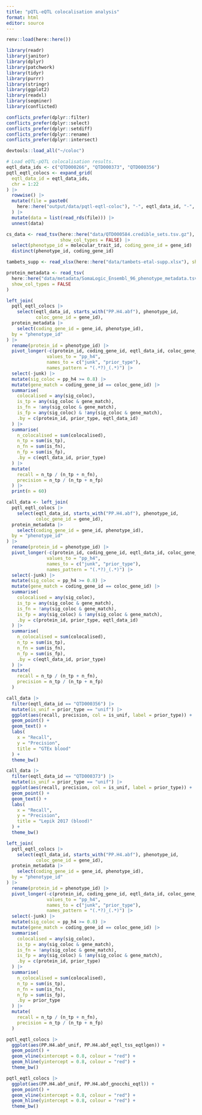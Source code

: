 ```yaml
---
title: "pQTL-eQTL colocalisation analysis"
format: html
editor: source
---
```


```r
renv::load(here::here())

library(readr)
library(janitor)
library(dplyr)
library(patchwork)
library(tidyr)
library(purrr)
library(stringr)
library(ggplot2)
library(readxl)
library(seqminer)
library(conflicted)

conflicts_prefer(dplyr::filter)
conflicts_prefer(dplyr::select)
conflicts_prefer(dplyr::setdiff)
conflicts_prefer(dplyr::rename)
conflicts_prefer(dplyr::intersect)

devtools::load_all("~/coloc")
```

```r
# Load eQTL-pQTL colocalisation results.
eqtl_data_ids <- c("QTD000266", "QTD000373", "QTD000356")
pqtl_eqtl_colocs <- expand_grid(
  eqtl_data_id = eqtl_data_ids, 
  chr = 1:22
) |>
  rowwise() |>
  mutate(file = paste0(
    here::here("output/data/pqtl-eqtl-coloc"), "-", eqtl_data_id, "-", chr, ".rds")
  ) |>
  mutate(data = list(read_rds(file))) |>
  unnest(data)

cs_data <- read_tsv(here::here("data/QTD000584.credible_sets.tsv.gz"), 
                    show_col_types = FALSE) |>
  select(phenotype_id = molecular_trait_id, coding_gene_id = gene_id) |>
  distinct(phenotype_id, coding_gene_id)

tambets_supp <- read_xlsx(here::here("data/tambets-etal-supp.xlsx"), sheet = 3)

protein_metadata <- read_tsv(
  here::here("data/metadata/SomaLogic_Ensembl_96_phenotype_metadata.tsv.gz"), 
  show_col_types = FALSE
)
```

```r
left_join(
  pqtl_eqtl_colocs |>
    select(eqtl_data_id, starts_with("PP.H4.abf"), phenotype_id, 
           coloc_gene_id = gene_id), 
  protein_metadata |>
    select(coding_gene_id = gene_id, phenotype_id),
  by = "phenotype_id"
) |>
  rename(protein_id = phenotype_id) |>
  pivot_longer(-c(protein_id, coding_gene_id, eqtl_data_id, coloc_gene_id),
               values_to = "pp_h4", 
               names_to = c("junk", "prior_type"),
               names_pattern = "(.*?)_(.*)") |>
  select(-junk) |>
  mutate(sig_coloc = pp_h4 >= 0.8) |>
  mutate(gene_match = coding_gene_id == coloc_gene_id) |>
  summarise(
    colocalised = any(sig_coloc), 
    is_tp = any(sig_coloc & gene_match),
    is_fn = !any(sig_coloc & gene_match),
    is_fp = any(sig_coloc) & !any(sig_coloc & gene_match),
    .by = c(protein_id, prior_type, eqtl_data_id)
  ) |>
  summarise(
    n_colocalised = sum(colocalised),
    n_tp = sum(is_tp),
    n_fn = sum(is_fn),
    n_fp = sum(is_fp),
    .by = c(eqtl_data_id, prior_type)
  ) |>
  mutate(
    recall = n_tp / (n_tp + n_fn), 
    precision = n_tp / (n_tp + n_fp)
  ) |>
  print(n = 60)
```

```r
call_data <- left_join(
  pqtl_eqtl_colocs |>
    select(eqtl_data_id, starts_with("PP.H4.abf"), phenotype_id, 
           coloc_gene_id = gene_id), 
  protein_metadata |>
    select(coding_gene_id = gene_id, phenotype_id),
  by = "phenotype_id"
) |>
  rename(protein_id = phenotype_id) |>
  pivot_longer(-c(protein_id, coding_gene_id, eqtl_data_id, coloc_gene_id),
               values_to = "pp_h4", 
               names_to = c("junk", "prior_type"),
               names_pattern = "(.*?)_(.*)") |>
  select(-junk) |>
  mutate(sig_coloc = pp_h4 >= 0.8) |>
  mutate(gene_match = coding_gene_id == coloc_gene_id) |>
  summarise(
    colocalised = any(sig_coloc), 
    is_tp = any(sig_coloc & gene_match),
    is_fn = !any(sig_coloc & gene_match),
    is_fp = any(sig_coloc) & !any(sig_coloc & gene_match),
    .by = c(protein_id, prior_type, eqtl_data_id)
  ) |>
  summarise(
    n_colocalised = sum(colocalised),
    n_tp = sum(is_tp),
    n_fn = sum(is_fn),
    n_fp = sum(is_fp),
    .by = c(eqtl_data_id, prior_type)
  ) |>
  mutate(
    recall = n_tp / (n_tp + n_fn), 
    precision = n_tp / (n_tp + n_fp)
  )
```

```r
call_data |>
  filter(eqtl_data_id == "QTD000356") |>
  mutate(is_unif = prior_type == "unif") |>
  ggplot(aes(recall, precision, col = is_unif, label = prior_type)) + 
  geom_point() + 
  geom_text() + 
  labs(
    x = "Recall", 
    y = "Precision",
    title = "GTEx blood"
  ) + 
  theme_bw()
```

```r
call_data |>
  filter(eqtl_data_id == "QTD000373") |>
  mutate(is_unif = prior_type == "unif") |>
  ggplot(aes(recall, precision, col = is_unif, label = prior_type)) + 
  geom_point() + 
  geom_text() + 
  labs(
    x = "Recall", 
    y = "Precision",
    title = "Lepik 2017 (blood)"
  ) + 
  theme_bw()
```

```r
left_join(
  pqtl_eqtl_colocs |>
    select(eqtl_data_id, starts_with("PP.H4.abf"), phenotype_id, 
           coloc_gene_id = gene_id), 
  protein_metadata |>
    select(coding_gene_id = gene_id, phenotype_id),
  by = "phenotype_id"
) |>
  rename(protein_id = phenotype_id) |>
  pivot_longer(-c(protein_id, coding_gene_id, eqtl_data_id, coloc_gene_id),
               values_to = "pp_h4", 
               names_to = c("junk", "prior_type"),
               names_pattern = "(.*?)_(.*)") |>
  select(-junk) |>
  mutate(sig_coloc = pp_h4 >= 0.8) |>
  mutate(gene_match = coding_gene_id == coloc_gene_id) |>
  summarise(
    colocalised = any(sig_coloc), 
    is_tp = any(sig_coloc & gene_match),
    is_fn = !any(sig_coloc & gene_match),
    is_fp = any(sig_coloc) & !any(sig_coloc & gene_match),
    .by = c(protein_id, prior_type)
  ) |>
  summarise(
    n_colocalised = sum(colocalised),
    n_tp = sum(is_tp),
    n_fn = sum(is_fn),
    n_fp = sum(is_fp),
    .by = prior_type
  ) |>
  mutate(
    recall = n_tp / (n_tp + n_fn), 
    precision = n_tp / (n_tp + n_fp)
  )
```

```r
pqtl_eqtl_colocs |>
  ggplot(aes(PP.H4.abf_unif, PP.H4.abf_eqtl_tss_eqtlgen)) + 
  geom_point() + 
  geom_vline(xintercept = 0.8, colour = "red") + 
  geom_hline(yintercept = 0.8, colour = "red") + 
  theme_bw()

pqtl_eqtl_colocs |>
  ggplot(aes(PP.H4.abf_unif, PP.H4.abf_gnocchi_eqtl)) + 
  geom_point() + 
  geom_vline(xintercept = 0.8, colour = "red") + 
  geom_hline(yintercept = 0.8, colour = "red") + 
  theme_bw()
```

